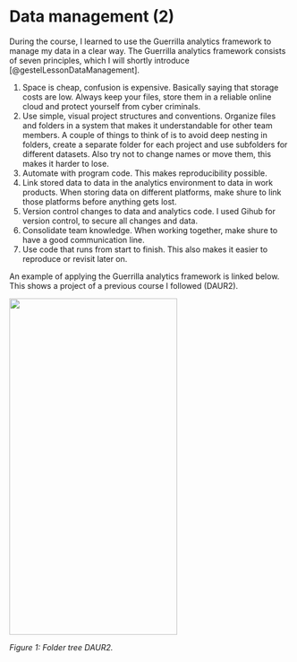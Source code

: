 # Data management (2) {-}

During the course, I learned to use the Guerrilla analytics framework to manage my data in a clear way. The Guerrilla analytics framework consists of seven principles, which I will shortly introduce [@gestelLessonDataManagement].

1.	Space is cheap, confusion is expensive.
Basically saying that storage costs are low. Always keep your files, store them in a reliable online cloud and protect yourself from cyber criminals.
2.	Use simple, visual project structures and conventions.
Organize files and folders in a system that makes it understandable for other team members. A couple of things to think of is to avoid deep nesting in folders, create a separate folder for each project and use subfolders for different datasets. Also try not to change names or move them, this makes it harder to lose.
3.	Automate with program code.
This makes reproducibility possible.
4.	Link stored data to data in the analytics environment to data in work products.
When storing data on different platforms, make shure to link those platforms before anything gets lost.
5.	Version control changes to data and analytics code.
I used Gihub for version control, to secure all changes and data.
6.	Consolidate team knowledge.
When working together, make shure to have a good communication line.
7.	Use code that runs from start to finish.
This also makes it easier to reproduce or revisit later on.

An example of applying the Guerrilla analytics framework is linked below. This shows a project of a previous course I followed (DAUR2).

<img src="images/foldertree.jpg"
     width="300" 
     height="600" />
     
_Figure 1: Folder tree DAUR2._

